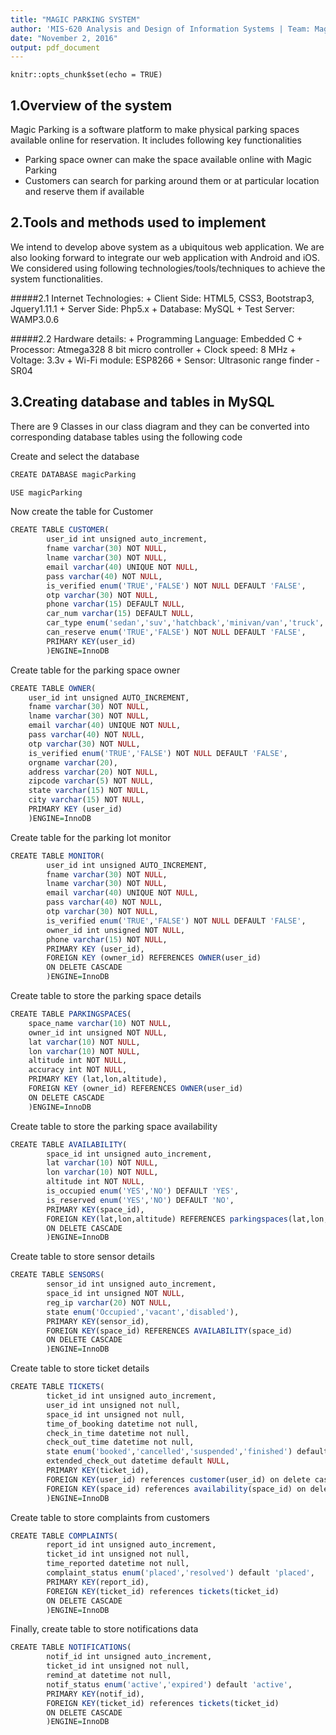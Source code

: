 ```yaml
---
title: "MAGIC PARKING SYSTEM"
author: 'MIS-620 Analysis and Design of Information Systems | Team: Magic Parking'
date: "November 2, 2016"
output: pdf_document
---
```


```setup
knitr::opts_chunk$set(echo = TRUE)
```

## 1.Overview of the system

Magic Parking is a software platform to make physical parking spaces available online for reservation. It includes following key functionalities 

* Parking space owner can make the space available online with Magic Parking
* Customers can search for parking around them or at particular location and reserve them if available


## 2.Tools and methods used to implement

We intend to develop above system as a ubiquitous web application. We are also looking forward to integrate our web application with Android and iOS. We considered using following technologies/tools/techniques to achieve the system functionalities.

#####2.1 Internet Technologies:
+ Client Side: HTML5, CSS3, Bootstrap3, Jquery1.11.1
+ Server Side: Php5.x
+ Database: MySQL
+ Test Server: WAMP3.0.6

#####2.2 Hardware details:
+ Programming Language: Embedded C
+ Processor: Atmega328 8 bit micro controller
+ Clock speed: 8 MHz
+ Voltage: 3.3v 
+ Wi-Fi module: ESP8266
+ Sensor: Ultrasonic range finder - SR04


## 3.Creating database and tables in MySQL

There are 9 Classes in our class diagram and they can be converted into corresponding database tables using the following code

Create and select the database
```r
CREATE DATABASE magicParking
```
```r
USE magicParking
```

Now create the table for Customer

```r
CREATE TABLE CUSTOMER(
        user_id int unsigned auto_increment,
        fname varchar(30) NOT NULL,
        lname varchar(30) NOT NULL,
        email varchar(40) UNIQUE NOT NULL,
        pass varchar(40) NOT NULL,
        is_verified enum('TRUE','FALSE') NOT NULL DEFAULT 'FALSE',
        otp varchar(30) NOT NULL,
        phone varchar(15) DEFAULT NULL,
        car_num varchar(15) DEFAULT NULL,
        car_type enum('sedan','suv','hatchback','minivan/van','truck','convertible') DEFAULT NULL,
        can_reserve enum('TRUE','FALSE') NOT NULL DEFAULT 'FALSE',
        PRIMARY KEY(user_id)
        )ENGINE=InnoDB

```

Create table for the parking space owner

```r
CREATE TABLE OWNER(
    user_id int unsigned AUTO_INCREMENT,
    fname varchar(30) NOT NULL,
    lname varchar(30) NOT NULL,
    email varchar(40) UNIQUE NOT NULL,
    pass varchar(40) NOT NULL,
    otp varchar(30) NOT NULL,
    is_verified enum('TRUE','FALSE') NOT NULL DEFAULT 'FALSE',
    orgname varchar(20),
    address varchar(20) NOT NULL,
    zipcode varchar(5) NOT NULL,
    state varchar(15) NOT NULL,
    city varchar(15) NOT NULL,
    PRIMARY KEY (user_id)
    )ENGINE=InnoDB

```

Create table for the parking lot monitor

```r
CREATE TABLE MONITOR(
        user_id int unsigned AUTO_INCREMENT,
        fname varchar(30) NOT NULL,
        lname varchar(30) NOT NULL,
        email varchar(40) UNIQUE NOT NULL,
        pass varchar(40) NOT NULL,
        otp varchar(30) NOT NULL,
        is_verified enum('TRUE','FALSE') NOT NULL DEFAULT 'FALSE',
        owner_id int unsigned NOT NULL,
        phone varchar(15) NOT NULL,
        PRIMARY KEY (user_id),
        FOREIGN KEY (owner_id) REFERENCES OWNER(user_id)
        ON DELETE CASCADE
        )ENGINE=InnoDB

```

Create table to store the parking space details

```r
CREATE TABLE PARKINGSPACES(
    space_name varchar(10) NOT NULL,
    owner_id int unsigned NOT NULL,
    lat varchar(10) NOT NULL,
    lon varchar(10) NOT NULL,
    altitude int NOT NULL,
    accuracy int NOT NULL,
    PRIMARY KEY (lat,lon,altitude),
    FOREIGN KEY (owner_id) REFERENCES OWNER(user_id)
    ON DELETE CASCADE
    )ENGINE=InnoDB

```

Create table to store the parking space availability

```r
CREATE TABLE AVAILABILITY(
        space_id int unsigned auto_increment,
        lat varchar(10) NOT NULL,
        lon varchar(10) NOT NULL,
        altitude int NOT NULL,
        is_occupied enum('YES','NO') DEFAULT 'YES',
        is_reserved enum('YES','NO') DEFAULT 'NO',
        PRIMARY KEY(space_id),
        FOREIGN KEY(lat,lon,altitude) REFERENCES parkingspaces(lat,lon,altitude)
        ON DELETE CASCADE
        )ENGINE=InnoDB

```

Create table to store sensor details

```r
CREATE TABLE SENSORS(
        sensor_id int unsigned auto_increment,
        space_id int unsigned NOT NULL,
        reg_ip varchar(20) NOT NULL,
        state enum('Occupied','vacant','disabled'),
        PRIMARY KEY(sensor_id),
        FOREIGN KEY(space_id) REFERENCES AVAILABILITY(space_id)
        ON DELETE CASCADE
        )ENGINE=InnoDB

```

Create table to store ticket details

```r
CREATE TABLE TICKETS(
        ticket_id int unsigned auto_increment,
        user_id int unsigned not null,
        space_id int unsigned not null,
        time_of_booking datetime not null,
        check_in_time datetime not null,
        check_out_time datetime not null,
        state enum('booked','cancelled','suspended','finished') default 'booked',
        extended_check_out datetime default NULL,
        PRIMARY KEY(ticket_id),
        FOREIGN KEY(user_id) references customer(user_id) on delete cascade,
        FOREIGN KEY(space_id) references availability(space_id) on delete cascade
        )ENGINE=InnoDB

```

Create table to store complaints from customers

```r
CREATE TABLE COMPLAINTS(
        report_id int unsigned auto_increment,
        ticket_id int unsigned not null,
        time_reported datetime not null,
        complaint_status enum('placed','resolved') default 'placed',
        PRIMARY KEY(report_id),
        FOREIGN KEY(ticket_id) references tickets(ticket_id)
        ON DELETE CASCADE
        )ENGINE=InnoDB

```

Finally, create table to store notifications data

```r
CREATE TABLE NOTIFICATIONS(
        notif_id int unsigned auto_increment,
        ticket_id int unsigned not null,
        remind_at datetime not null,
        notif_status enum('active','expired') default 'active',
        PRIMARY KEY(notif_id),
        FOREIGN KEY(ticket_id) references tickets(ticket_id)
        ON DELETE CASCADE
        )ENGINE=InnoDB

```